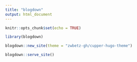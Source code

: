 ```yaml
---
title: "blogdown"
output: html_document
---
```


```r
knitr::opts_chunk$set(echo = TRUE)
```

```r
library(blogdown)
```
```r
blogdown::new_site(theme = "zwbetz-gh/cupper-hugo-theme")

blogdown::serve_site()
```

